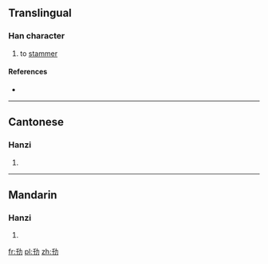 ==Translingual==

===Han character===
{{Han char|rn=19|rad=力|as=03|sn=5|four=|canj=HJKS|ids=⿰千力}}

# to [[stammer]]

====References====
* {{Han ref|kx=0146.140|hdz=10366.020|uh=3513|ud=13587}}

----

==Cantonese==

===Hanzi===
{{yue-hanzi|jyut=[[gin2]], [[zin2]]|y=gin2, jin2}}

# {{defn|lang=yue|sort=力03}}

----

==Mandarin==

===Hanzi===
{{cmn-hanzi|pin=[[jiǎn]] ([[jian3]]), [[xiàn]] ([[xian4]])|wg=chien<sup>3</sup>, hsien<sup>4</sup>}}

# {{defn|lang=cmn|sort=力03}}

[[fr:㔓]]
[[pl:㔓]]
[[zh:㔓]]